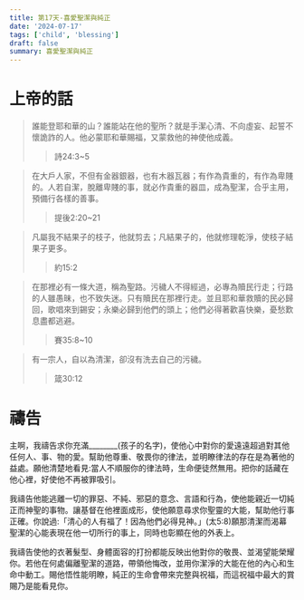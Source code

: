 ```yaml
---
title: 第17天-喜愛聖潔與純正
date: '2024-07-17'
tags: ['child', 'blessing']
draft: false
summary: 喜愛聖潔與純正
---
```


# 上帝的話

> 誰能登耶和華的山？誰能站在他的聖所？就是手潔心清、不向虛妄、起誓不懷詭詐的人。他必蒙耶和華賜福，又蒙救他的神使他成義。
>> 詩24:3~5

> 在大戶人家，不但有金器銀器，也有木器瓦器；有作為貴重的，有作為卑賤的。人若自潔，脫離卑賤的事，就必作貴重的器皿，成為聖潔，合乎主用，預備行各樣的善事。
>> 提後2:20~21

> 凡屬我不結果子的枝子，他就剪去；凡結果子的，他就修理乾淨，使枝子結果子更多。
>> 約15:2

> 在那裡必有一條大道，稱為聖路。污穢人不得經過，必專為贖民行走；行路的人雖愚昧，也不致失迷。只有贖民在那裡行走。並且耶和華救贖的民必歸回，歌唱來到錫安；永樂必歸到他們的頭上；他們必得著歡喜快樂，憂愁歎息盡都逃避。
>> 賽35:8~10

> 有一宗人，自以為清潔，卻沒有洗去自己的污穢。
>> 箴30:12

# 禱告

主啊，我禱告求你充滿________(孩子的名字)，使他心中對你的愛遠遠超過對其他任何人、事、物的愛。幫助他尊重、敬畏你的律法，並明瞭律法的存在是為著他的益處。願他清楚地看見:當人不順服你的律法時，生命便徒然無用。把你的話藏在他心裡，好使他不再被罪吸引。

我禱告他能逃離一切的罪惡、不純、邪惡的意念、言語和行為，使他能親近一切純正而神聖的事物。讓基督在他裡面成形，使他願意尋求你聖靈的大能，幫助他行事正確。你說過:「清心的人有福了！因為他們必得見神。」(太5:8)願那清潔而渴幕聖潔的心能表現在他一切所行的事上，同時也彰顯在他的外表上。

我禱告使他的衣著髮型、身體面容的打扮都能反映出他對你的敬畏、並渴望能榮耀你。若他在何處偏離聖潔的道路，帶領他悔改，並用你潔淨的大能在他的內心和生命中動工。賜他悟性能明瞭，純正的生命會帶來完整與祝福，而這祝福中最大的賞賜乃是能看見你。
